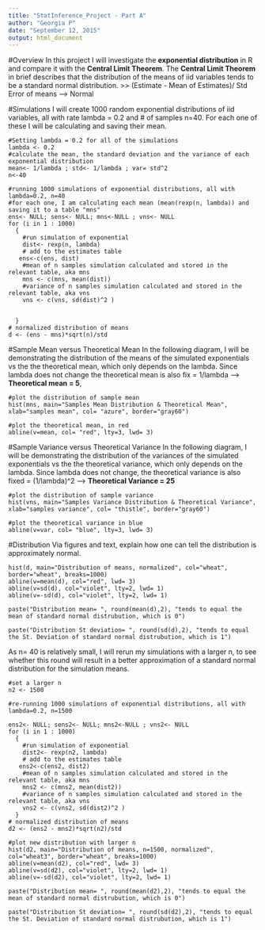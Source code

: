 ```yaml
---
title: "StatInference_Project - Part A"
author: "Georgia P"
date: "September 12, 2015"
output: html_document
---
```


#Overview 
In this project I will investigate the **exponential distribution** in R and compare it with the **Central Limit Theorem**.
The **Central Limit Theorem** in brief describes that the distribution of the means of iid variables tends to be a standard normal distribution. >> (Estimate - Mean of Estimates)/ Std Error of means --> Normal 

#Simulations 
I will create 1000 random exponential distributions of iid variables, all with rate lambda = 0.2 and # of samples n=40.
For each one of these I will be calculating and saving their mean.

```r1
 
#Setting lambda = 0.2 for all of the simulations
lambda <- 0.2
#calculate the mean, the standard deviation and the variance of each exponential distribution
mean<- 1/lambda ; std<- 1/lambda ; var= std^2
n<-40

#running 1000 simulations of exponential distributions, all with lambda=0.2, n=40
#for each one, I am calculating each mean (mean(rexp(n, lambda)) and saving it to a table "mns"
ens<- NULL; sens<- NULL; mns<-NULL ; vns<- NULL
for (i in 1 : 1000) 
  {
    #run simulation of exponential
    dist<- rexp(n, lambda)
    # add to the estimates table
   ens<-c(ens, dist)
    #mean of n samples simulation calculated and stored in the relevant table, aka mns
    mns <- c(mns, mean(dist))
    #variance of n samples simulation calculated and stored in the relevant table, aka vns
    vns <- c(vns, sd(dist)^2 )
   
   
  }
# normalized distribution of means
d <- (ens - mns)*sqrt(n)/std
```

#Sample Mean versus Theoretical Mean 
In the following diagram, I will be demonstrating the distribution of the means of the simulated exponentials vs the the theoretical mean, which only depends on the lambda. 
Since lambda does not change the theoretical mean is also fix = 1/lambda --> **Theoretical mean = 5**, 

```r2
#plot the distribution of sample mean
hist(mns, main="Samples Mean Distribution & Theoretical Mean", xlab="samples mean", col= "azure", border="gray60")

#plot the theoretical mean, in red
abline(v=mean, col= "red", lty=3, lwd= 3)

````

#Sample Variance versus Theoretical Variance
In the following diagram, I will be demonstrating the distribution of the variances of the simulated exponentials vs the the theoretical variance, which only depends on the lambda. 
Since lambda does not change,  the theoretical variance is also fixed = (1/lambda)^2 --> **Theoretical Variance = 25**

```r3
#plot the distribution of sample variance
hist(vns, main="Samples Variance Distribution & Theoretical Variance", xlab="samples variance", col= "thistle", border="gray60")

#plot the theoretical variance in blue
abline(v=var, col= "blue", lty=3, lwd= 3)

````
#Distribution
Via figures and text, explain how one can tell the distribution is approximately normal.
```r4
hist(d, main="Distribution of means, normalized", col="wheat", border="wheat", breaks=1000)
abline(v=mean(d), col="red", lwd= 3)
abline(v=sd(d), col="violet", lty=2, lwd= 1)
abline(v=-sd(d), col="violet", lty=2, lwd= 1)

paste("Distribution mean= ", round(mean(d),2), "tends to equal the mean of standard normal distrubution, which is 0")

paste("Distribution St deviation= ", round(sd(d),2), "tends to equal the St. Deviation of standard normal distrubution, which is 1")
```

As n= 40 is relatively small, I will rerun  my simulations with a larger n, to see whether this round will result in a better approximation of a standard normal distribution for the simulation means.


```r5
#set a larger n
n2 <- 1500

#re-running 1000 simulations of exponential distributions, all with lambda=0.2, n=1500

ens2<- NULL; sens2<- NULL; mns2<-NULL ; vns2<- NULL
for (i in 1 : 1000) 
  {
    #run simulation of exponential
    dist2<- rexp(n2, lambda)
    # add to the estimates table
   ens2<-c(ens2, dist2)
    #mean of n samples simulation calculated and stored in the relevant table, aka mns
    mns2 <- c(mns2, mean(dist2))
    #variance of n samples simulation calculated and stored in the relevant table, aka vns
    vns2 <- c(vns2, sd(dist2)^2 )
  }
# normalized distribution of means
d2 <- (ens2 - mns2)*sqrt(n2)/std

#plot new distribution with larger n
hist(d2, main="Distribution of means, n=1500, normalized", col="wheat3", border="wheat", breaks=1000)
abline(v=mean(d2), col="red", lwd= 3)
abline(v=sd(d2), col="violet", lty=2, lwd= 1)
abline(v=-sd(d2), col="violet", lty=2, lwd= 1)

paste("Distribution mean= ", round(mean(d2),2), "tends to equal the mean of standard normal distrubution, which is 0")

paste("Distribution St deviation= ", round(sd(d2),2), "tends to equal the St. Deviation of standard normal distrubution, which is 1")

```



